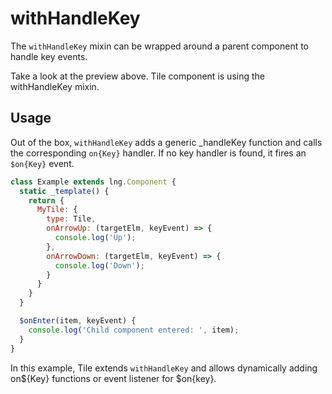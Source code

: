 
# withHandleKey

The `withHandleKey` mixin can be wrapped around a parent component to handle key events.

<Canvas>
  <Story id="mixins-withhandlekey--basic" />
</Canvas>

Take a look at the preview above. Tile component is using the withHandleKey mixin.

## Usage

Out of the box, `withHandleKey` adds a generic _handleKey function and calls the corresponding `on{Key}` handler. If no key handler is found, it fires an `$on{Key}` event.

```js
class Example extends lng.Component {
  static _template() {
    return {
      MyTile: {
        type: Tile,
        onArrowUp: (targetElm, keyEvent) => {
          console.log('Up');
        },
        onArrowDown: (targetElm, keyEvent) => {
          console.log('Down');
        }
      }
    }
  }

  $onEnter(item, keyEvent) {
    console.log('Child component entered: ', item);
  }
}
```

In this example, Tile extends `withHandleKey` and allows dynamically adding on${Key} functions or event listener for $on{key}.
